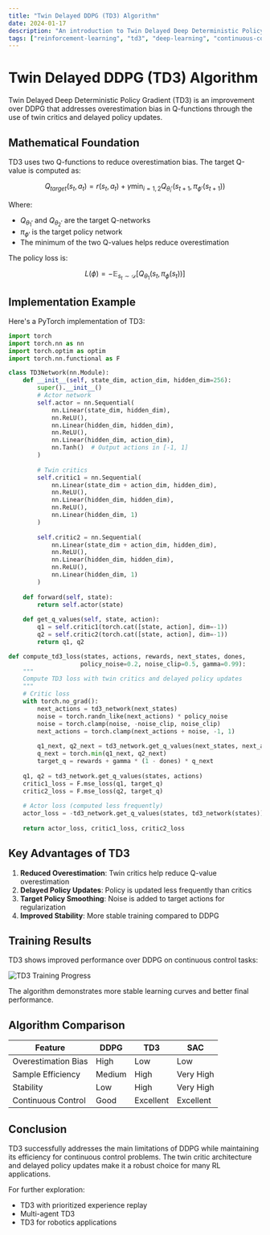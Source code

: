 ```yaml
---
title: "Twin Delayed DDPG (TD3) Algorithm"
date: 2024-01-17
description: "An introduction to Twin Delayed Deep Deterministic Policy Gradient with implementation details."
tags: ["reinforcement-learning", "td3", "deep-learning", "continuous-control"]
---
```


# Twin Delayed DDPG (TD3) Algorithm

Twin Delayed Deep Deterministic Policy Gradient (TD3) is an improvement over DDPG that addresses overestimation bias in Q-functions through the use of twin critics and delayed policy updates.

## Mathematical Foundation

TD3 uses two Q-functions to reduce overestimation bias. The target Q-value is computed as:

$$
Q_{target}(s_t, a_t) = r(s_t, a_t) + \gamma \min_{i=1,2} Q_{\theta_i'}(s_{t+1}, \pi_{\phi'}(s_{t+1}))
$$

Where:
- $Q_{\theta_1'}$ and $Q_{\theta_2'}$ are the target Q-networks
- $\pi_{\phi'}$ is the target policy network
- The minimum of the two Q-values helps reduce overestimation

The policy loss is:

$$
L(\phi) = -\mathbb{E}_{s_t \sim \mathcal{D}} \left[ Q_{\theta_1}(s_t, \pi_{\phi}(s_t)) \right]
$$

## Implementation Example

Here's a PyTorch implementation of TD3:

```python
import torch
import torch.nn as nn
import torch.optim as optim
import torch.nn.functional as F

class TD3Network(nn.Module):
    def __init__(self, state_dim, action_dim, hidden_dim=256):
        super().__init__()
        # Actor network
        self.actor = nn.Sequential(
            nn.Linear(state_dim, hidden_dim),
            nn.ReLU(),
            nn.Linear(hidden_dim, hidden_dim),
            nn.ReLU(),
            nn.Linear(hidden_dim, action_dim),
            nn.Tanh()  # Output actions in [-1, 1]
        )
        
        # Twin critics
        self.critic1 = nn.Sequential(
            nn.Linear(state_dim + action_dim, hidden_dim),
            nn.ReLU(),
            nn.Linear(hidden_dim, hidden_dim),
            nn.ReLU(),
            nn.Linear(hidden_dim, 1)
        )
        
        self.critic2 = nn.Sequential(
            nn.Linear(state_dim + action_dim, hidden_dim),
            nn.ReLU(),
            nn.Linear(hidden_dim, hidden_dim),
            nn.ReLU(),
            nn.Linear(hidden_dim, 1)
        )
    
    def forward(self, state):
        return self.actor(state)
    
    def get_q_values(self, state, action):
        q1 = self.critic1(torch.cat([state, action], dim=-1))
        q2 = self.critic2(torch.cat([state, action], dim=-1))
        return q1, q2

def compute_td3_loss(states, actions, rewards, next_states, dones, 
                    policy_noise=0.2, noise_clip=0.5, gamma=0.99):
    """
    Compute TD3 loss with twin critics and delayed policy updates
    """
    # Critic loss
    with torch.no_grad():
        next_actions = td3_network(next_states)
        noise = torch.randn_like(next_actions) * policy_noise
        noise = torch.clamp(noise, -noise_clip, noise_clip)
        next_actions = torch.clamp(next_actions + noise, -1, 1)
        
        q1_next, q2_next = td3_network.get_q_values(next_states, next_actions)
        q_next = torch.min(q1_next, q2_next)
        target_q = rewards + gamma * (1 - dones) * q_next
    
    q1, q2 = td3_network.get_q_values(states, actions)
    critic1_loss = F.mse_loss(q1, target_q)
    critic2_loss = F.mse_loss(q2, target_q)
    
    # Actor loss (computed less frequently)
    actor_loss = -td3_network.get_q_values(states, td3_network(states))[0].mean()
    
    return actor_loss, critic1_loss, critic2_loss
```

## Key Advantages of TD3

1. **Reduced Overestimation**: Twin critics help reduce Q-value overestimation
2. **Delayed Policy Updates**: Policy is updated less frequently than critics
3. **Target Policy Smoothing**: Noise is added to target actions for regularization
4. **Improved Stability**: More stable training compared to DDPG

## Training Results

TD3 shows improved performance over DDPG on continuous control tasks:

![TD3 Training Progress](./td3-training.gif)

The algorithm demonstrates more stable learning curves and better final performance.

## Algorithm Comparison

| Feature | DDPG | TD3 | SAC |
|---------|------|-----|-----|
| Overestimation Bias | High | Low | Low |
| Sample Efficiency | Medium | High | Very High |
| Stability | Low | High | Very High |
| Continuous Control | Good | Excellent | Excellent |

## Conclusion

TD3 successfully addresses the main limitations of DDPG while maintaining its efficiency for continuous control problems. The twin critic architecture and delayed policy updates make it a robust choice for many RL applications.

For further exploration:
- TD3 with prioritized experience replay
- Multi-agent TD3
- TD3 for robotics applications 